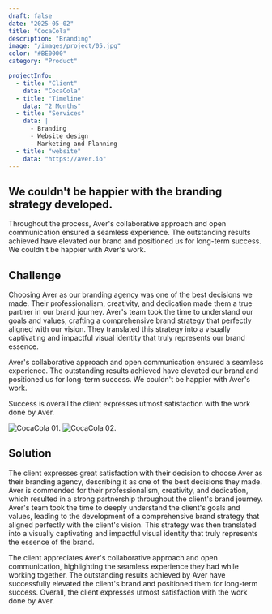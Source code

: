 ```yaml
---
draft: false
date: "2025-05-02"
title: "CocaCola"
description: "Branding"
image: "/images/project/05.jpg"
color: "#BE0000"
category: "Product"

projectInfo:
  - title: "Client"
    data: "CocaCola"
  - title: "Timeline"
    data: "2 Months"
  - title: "Services"
    data: |
      - Branding
      - Website design
      - Marketing and Planning
  - title: "website"
    data: "https://aver.io"
---
```


## We couldn't be happier with the branding strategy developed.

Throughout the process, Aver's collaborative approach and open communication ensured a seamless experience. The outstanding results achieved have elevated our brand and positioned us for long-term success. We couldn't be happier with Aver's work.


## Challenge

Choosing Aver as our branding agency was one of the best decisions we made. Their professionalism, creativity, and dedication made them a true partner in our brand journey. Aver's team took the time to understand our goals and values, crafting a comprehensive brand strategy that perfectly aligned with our vision. They translated this strategy into a visually captivating and impactful visual identity that truly represents our brand essence.

Aver's collaborative approach and open communication ensured a seamless experience. The outstanding results achieved have elevated our brand and positioned us for long-term success. We couldn't be happier with Aver's work.

Success is overall the client expresses utmost satisfaction with the work done by Aver.

<div class="image columns-1 sm:columns-2 gap-8">

![CocaCola 01.](/images/project/05-01.jpg)
![CocaCola 02.](/images/project/05-02.jpg)
</div>


## Solution

The client expresses great satisfaction with their decision to choose Aver as their branding agency, describing it as one of the best decisions they made. Aver is commended for their professionalism, creativity, and dedication, which resulted in a strong partnership throughout the client's brand journey. Aver's team took the time to deeply understand the client's goals and values, leading to the development of a comprehensive brand strategy that aligned perfectly with the client's vision. This strategy was then translated into a visually captivating and impactful visual identity that truly represents the essence of the brand.

The client appreciates Aver's collaborative approach and open communication, highlighting the seamless experience they had while working together. The outstanding results achieved by Aver have successfully elevated the client's brand and positioned them for long-term success. Overall, the client expresses utmost satisfaction with the work done by Aver.
